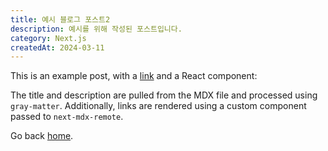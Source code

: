 ```yaml
---
title: 예시 블로그 포스트2
description: 예시를 위해 작성된 포스트입니다.
category: Next.js
createdAt: 2024-03-11
---
```


This is an example post, with a [link](https://nextjs.org) and a React component:

The title and description are pulled from the MDX file and processed using `gray-matter`. Additionally, links are rendered using a custom component passed to `next-mdx-remote`.

Go back [home](/).
